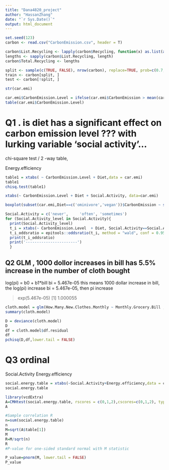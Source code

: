 ```yaml
---
title: "Dana4820_project"
author: "HassanZhang"
date: "`r Sys.Date()`"
output: html_document
---
```

```r
set.seed(123)
carbon <- read.csv("CarbonEmission.csv", header = T)

carbon$List.Recycling <- lapply(carbon$Recycling, function(x) as.list(as.numeric(unlist(strsplit(gsub("\\[|\\]", "", x), ", ")))))
lengths <- sapply(carbon$List.Recycling, length)
carbon$Total.Recycling <- lengths

split <- sample(c(TRUE, FALSE), nrow(carbon), replace=TRUE, prob=c(0.7, 0.3))
train <- carbon[split, ]
test <- carbon[!split, ]
```

```r
str(car.emi)
```

```r
car.emi$CarbonEmission.Level = ifelse(car.emi$CarbonEmission > mean(car.emi$CarbonEmission),'High','Low')
table(car.emi$CarbonEmission.Level)
```

# Q1 . is diet has a significant effect on carbon emission level ???  with lurking variable 'social activity'...

chi-square test / 2 -way table,

Energy.efficiency
```r
table1 = xtabs( ~ CarbonEmission.Level + Diet,data = car.emi)
table1
chisq.test(table1)
```
```r
xtabs(~ CarbonEmission.Level + Diet + Social.Activity, data=car.emi)
```
```r

boxplot(subset(car.emi,Diet==c('ominivore','vegan'))$CarbonEmission ~ subset(car.emi,Diet==c('ominivore','vegan'))$Diet)

```



```r

Social.Activity = c('never',     'often', 'sometimes')
for (Social.Activity_level in Social.Activity){
  print(Social.Activity_level)
  t_i = xtabs(~ CarbonEmission.Level  + Diet, Social.Activity==Social.Activity_level, data=car.emi)
  t_i_oddsratio = epitools::oddsratio(t_i, method = "wald", conf = 0.95, correct = FALSE)
  print(t_i_oddsratio)
  print('-----------------------')
  }
```


## Q2 GLM  , 1000 dollor increases in bill has 5.5% increase in the number of cloth bought

log(pi) = b0 + b1*bill
bi = 5.467e-05
this means 1000 dollar increase in bill, the log(pi) increase bi = 5.467e-05, then pi increase 

> exp(5.467e-05)
[1] 1.000055

```r

cloth.model = glm(How.Many.New.Clothes.Monthly ~ Monthly.Grocery.Bill ,data = car.emi,family = poisson(link = 'log'))
summary(cloth.model)
```
```r
D = deviance(cloth.model)
D
df = cloth.model$df.residual
df
pchisq(D,df,lower.tail = FALSE)
```


# Q3 ordinal 
Social.Activity 
Energy.efficiency

```r
social.energy.table = xtabs(~Social.Activity+Energy.efficiency,data = car.emi)
social.energy.table
```


```r
library(vcdExtra)
A=CMHtest(social.energy.table, rscores = c(0,1,2),cscores=c(0,1,2), types="cor")
A
```


```r
#Sample correlation R
n=sum(social.energy.table)
n
M=sqrt(A$table[1])
M
R=M/sqrt(n)
R
#P-value for one-sided standard normal with M statistic

P_value=pnorm(M, lower.tail = FALSE)
P_value
```





